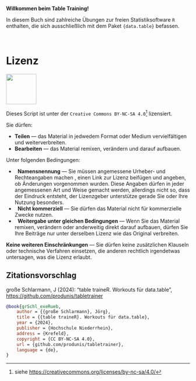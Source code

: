 **Willkommen beim Table Training!**

In diesem Buch sind zahlreiche Übungen zur freien Statistiksoftware `R` enthalten, die sich ausschließlich mit dem Paket `{data.table}` befassen.

\smallskip\  

# Lizenz {.unnumbered}

![](images/ccbyncsa.png){width=2.2cm}

Dieses Script ist unter der `Creative Commons BY-NC-SA 4.0`[^index-1] lizensiert.

[^index-1]: siehe <https://creativecommons.org/licenses/by-nc-sa/4.0/>

Sie dürfen:

-   **Teilen** — das Material in jedwedem Format oder Medium vervielfältigen und weiterverbreiten.
-   **Bearbeiten** — das Material remixen, verändern und darauf aufbauen.

Unter folgenden Bedingungen:

-   \ccAttribution  **Namensnennung** — Sie müssen angemessene Urheber- und Rechteangaben machen , einen Link zur Lizenz beifügen und angeben, ob Änderungen vorgenommen wurden. Diese Angaben dürfen in jeder angemessenen Art und Weise gemacht werden, allerdings nicht so, dass der Eindruck entsteht, der Lizenzgeber unterstütze gerade Sie oder Ihre Nutzung besonders.
-   \ccNonCommercialEU  **Nicht kommerziell** — Sie dürfen das Material nicht für kommerzielle Zwecke nutzen.
-   \ccShareAlike  **Weitergabe unter gleichen Bedingungen** — Wenn Sie das Material remixen, verändern oder anderweitig direkt darauf aufbauen, dürfen Sie Ihre Beiträge nur unter derselben Lizenz wie das Original verbreiten.

**Keine weiteren Einschränkungen** — Sie dürfen keine zusätzlichen Klauseln oder technische Verfahren einsetzen, die anderen rechtlich irgendetwas untersagen, was die Lizenz erlaubt.

\vfill

::: callout-tip
## **Zitationsvorschlag**

große Schlarmann, J (2024): "table traineR. Workouts für data.table", <https://github.com/produnis/tabletrainer>

\scriptsize

``` bibtex
@book{grSchl_exeRueb,
    author = {{große Schlarmann}, Jörg},
    title = {{table traineR}. Workouts für data.table},
    year = {2024},
    publisher = {Hochschule Niederrhein},
    address = {Krefeld},
    copyright = {CC BY-NC-SA 4.0},
    url = {github.com/produnis/tabletrainer},
    language = {de},
}
```
:::

\normalsize
\newpage
\phantomsection
\addcontentsline{toc}{chapter}{Inhaltsverzeichnis}
\tableofcontents
\newpage
\pagenumbering{arabic}
\setcounter{page}{1}
\renewcommand\pagemark{{\usekomafont{pagenumber}\thepage\ von \pageref{LastPage}}}
